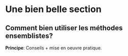 ::: {.content-visible unless-format="html"}
```{=typst}
#chapter[Comment bien utiliser les méthodes ensemblistes?]
```
# Une bien belle section
:::

::: {.content-visible when-format="html"}
# Comment bien utiliser les méthodes ensemblistes?
:::

__Principe__: Conseils + mise en oeuvre pratique.



